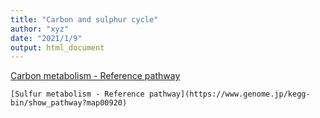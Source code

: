```yaml
---
title: "Carbon and sulphur cycle"
author: "xyz"
date: "2021/1/9"
output: html_document
---
```


  [Carbon metabolism - Reference pathway](https://www.genome.jp/kegg-bin/show_pathway?map01200)
  
  
	[Sulfur metabolism - Reference pathway](https://www.genome.jp/kegg-bin/show_pathway?map00920)


```r

```

